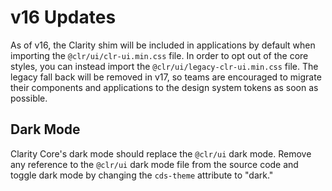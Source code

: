 
<Meta title="cds-core shim" />

# v16 Updates

As of v16, the Clarity shim will be included in applications by default when importing the `@clr/ui/clr-ui.min.css`
file. In order to opt out of the core styles, you can instead import the `@clr/ui/legacy-clr-ui.min.css` file. The
legacy fall back will be removed in v17, so teams are encouraged to migrate their components and applications to the
design system tokens as soon as possible.

## Dark Mode

Clarity Core's dark mode should replace the `@clr/ui` dark mode. Remove any reference to the `@clr/ui`
dark mode file from the source code and toggle dark mode by changing the `cds-theme` attribute to "dark."
